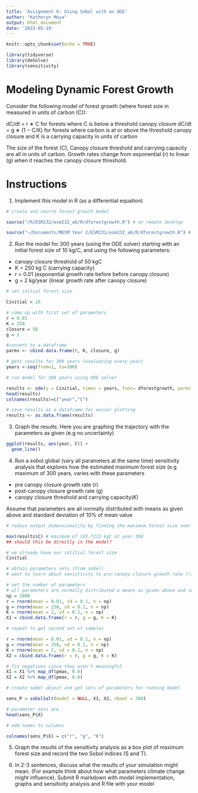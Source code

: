 ```yaml
---
title: 'Assignment 6: Using Sobol with an ODE'
author: "Katheryn Moya"
output: html_document
date: '2023-05-19'
---
```


```r
knitr::opts_chunk$set(echo = TRUE)

library(tidyverse)
library(deSolve)
library(sensitivity)

```
# Modeling Dynamic Forest Growth

Consider the following model of forest growth (where forest size in measured in units of carbon (C)):

dC/dt = r ∗ C for forests where C is below a threshold canopy closure
dC/dt = g ∗ (1 − C/K) for forests where carbon is at or above the threshold canopy closure and 
K is a carrying capacity in units of carbon

The size of the forest (C), Canopy closure threshold and carrying capacity are all in units of carbon. Growth rates change from exponential (r) to linear (g) when it reaches the canopy closure threshold.

# Instructions

1. Implement this model in R (as a differential equation)

```r
# create and source forest growth model

source("/R/ESM232/esm232_a6/R/dforestgrowth.R") # on remote desktop

source("~/Documents/MESM Year 2/ESM232/esm232_a6/R/dforestgrowth.R") # on my comp

```


2. Run the model for 300 years (using the ODE solver) starting with an initial forest size of 10 kg/C, and using the following parameters:
* canopy closure threshold of 50 kgC
* K = 250 kg C (carrying capacity)
* r = 0.01 (exponential growth rate before before canopy closure)
* g = 2 kg/year (linear growth rate after canopy closure)


```r
# set initial forest size 

Cinitial = 10

# come up with first set of parameters
r = 0.01
K = 250
closure = 50
g = 2

#convert to a dataframe
parms <- cbind.data.frame(r, K, closure, g)

# gets results for 300 years (evaluating every year)
years <-seq(from=1, to=300)

# run model for 300 years using ODE solver

results <- ode(y = Cinitial, times = years, func= dforestgrowth, parms = parms)
head(results)
colnames(results)=c("year","C")

# save results as a dataframe for easier plotting
results <- as.data.frame(results)
```

3. Graph the results. Here you are graphing the trajectory with the parameters as given (e.g no uncertainty)


```r
ggplot(results, aes(year, C)) +
  geom_line()

```


4. Run a sobol global (vary all parameters at the same time) sensitivity analysis that explores how the estimated maximum forest size (e.g maximum of 300 years, varies with these parameters
* pre canopy closure growth rate (r)
* post-canopy closure growth rate (g)
* canopy closure threshold and carrying capacity(K)

Assume that parameters are all normally distributed with means as given above and standard deviation of 10% of mean value

```r
# reduce output dimensionality by finding the maximum forest size over 300 years

max(results$C) # maximum of 183.7213 kgC at year 300
## should this be directly in the model?

# we already have our intitial forest size
Cinitial

# obtain parameters sets (from sobel)
# want to learn about sensitivity to pre-canopy closure growth rate (r), post-canopy closure growth rate (g) and carrying capacity (K)

# set the number of parameters
# all parameters are normally distributed w means as given above and sd of 0.1 of mean
np = 2000
r = rnorm(mean = 0.01, sd = 0.1, n = np)
g = rnorm(mean = 250, sd = 0.1, n = np)
K = rnorm(mean = 2, sd = 0.1, n = np)
X1 = cbind.data.frame(r = r, g = g, K = K)

# repeat to get second set of samples

r = rnorm(mean = 0.01, sd = 0.1, n = np)
g = rnorm(mean = 250, sd = 0.1, n = np)
K = rnorm(mean = 2, sd = 0.1, n = np)
X2 = cbind.data.frame(r = r, g = g, K = K)

# fix negatives since they aren't meaningful
X1 = X1 %>% map_df(pmax, 0.0)
X2 = X2 %>% map_df(pmax, 0.0)

# create sobel object and get sets of parameters for running model 

sens_P = sobolSalt(model = NULL, X1, X2, nboot = 300)

# parameter sets are
head(sens_P$X)

# add names to columns

colnames(sens_P$X) = c("r", "g", "K")


```


5. Graph the results of the sensitivity analysis as a box plot of maximum forest size and record the two Sobol indices (S and T).

6. In 2-3 sentences, discuss what the results of your simulation might mean. (For example think about how what parameters climate change might influence).
Submit R markdown with model implementation, graphs and sensitivity analysis and R file with your model


